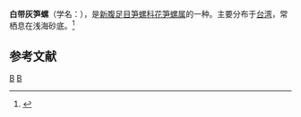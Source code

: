 {{Speciesbox
| taxon = Hastula caerulescens
| binomial_authority = (Lamarck, 1822)
}}
'''白带灰笋螺'''（学名：''{{lang|la|Hastula caerulescens}}''），是[[新腹足目|新腹足目]][[笋螺科|笋螺科]][[花笋螺属|花笋螺属]]的一种。主要分布于[[台湾|台湾]]，常栖息在浅海砂底。<ref>{{cite web|url=http://shell.sinica.edu.tw/chinese/shellbase_detail.php?science_no=1680|title=国际贝库：白带灰笋螺|publisher=台湾贝类资料库|accessdate=2009-08-11|archive-date=2016-03-04|archive-url=https://web.archive.org/web/20160304204628/http://shell.sinica.edu.tw/chinese/shellbase_detail.php?science_no=1680|dead-url=no}}</ref>

== 参考文献 ==
{{reflist}}
{{taxonbar}}
[[Category:_1822年描述的动物|B]]
[[Category:花笋螺属|B]]